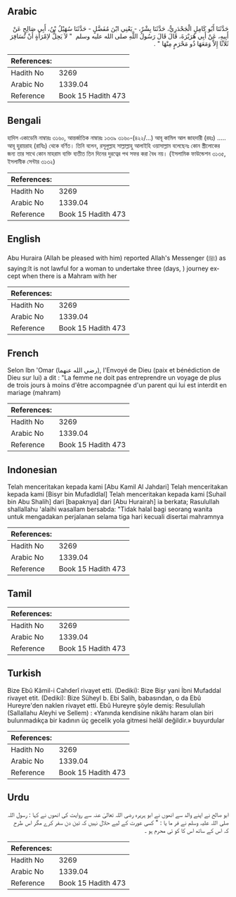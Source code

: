 ## Arabic


<div dir="rtl" lang="ar" style={{fontSize:'larger',backgroundColor:'#f8f9fa',padding:20}}>
حَدَّثَنَا أَبُو كَامِلٍ الْجَحْدَرِيُّ، حَدَّثَنَا بِشْرٌ، - يَعْنِي ابْنَ مُفَضَّلٍ - حَدَّثَنَا سُهَيْلُ بْنُ، أَبِي صَالِحٍ عَنْ أَبِيهِ، عَنْ أَبِي هُرَيْرَةَ، قَالَ قَالَ رَسُولُ اللَّهِ صلى الله عليه وسلم ‏ "‏ لاَ يَحِلُّ لاِمْرَأَةٍ أَنْ تُسَافِرَ ثَلاَثًا إِلاَّ وَمَعَهَا ذُو مَحْرَمٍ مِنْهَا ‏"‏ ‏.‏
</div>
<div style={{backgroundColor:'#f8f9fa',padding:20, marginBottom: 10}}><table> <thead> <tr> <th>References:</th> <th></th> </tr> </thead> <tbody><tr><td>Hadith No</td><td>3269</td></tr><tr><td>Arabic No</td><td>1339.04</td></tr><tr><td>Reference</td><td>Book 15 Hadith 473</td></tr></tbody></table></div>

## Bengali


<div dir="ltr" lang="bn" style={{fontSize:'larger',backgroundColor:'#f8f9fa',padding:20}}>
হাদিস একাডেমি নাম্বারঃ ৩১৬০, আন্তর্জাতিক নাম্বারঃ ১৩৩৯ ৩১৬০-(৪২২/...) আবূ কামিল আল জাহদারী (রহঃ) ..... আবূ হুরায়রাহ (রাযিঃ) থেকে বর্ণিত। তিনি বলেন, রসূলুল্লাহ সাল্লাল্লাহু আলাইহি ওয়াসাল্লাম বলেছেনঃ কোন স্ত্রীলোকের জন্য তার সাথে কোন মাহরাম ব্যক্তি ব্যতীত তিন দিনের দুরত্বের পথ সফর করা বৈধ নয়। (ইসলামিক ফাউন্ডেশন ৩১৩৫, ইসলামীক সেন্টার ৩১৩২)
</div>
<div style={{backgroundColor:'#f8f9fa',padding:20, marginBottom: 10}}><table> <thead> <tr> <th>References:</th> <th></th> </tr> </thead> <tbody><tr><td>Hadith No</td><td>3269</td></tr><tr><td>Arabic No</td><td>1339.04</td></tr><tr><td>Reference</td><td>Book 15 Hadith 473</td></tr></tbody></table></div>

## English


<div dir="ltr" lang="en" style={{fontSize:'larger',backgroundColor:'#f8f9fa',padding:20}}>
Abu Huraira (Allah be pleased with him) reported Allah's Messenger (ﷺ) as saying:It is not lawful for a woman to undertake three (days, ) journey except when there is a Mahram with her
</div>
<div style={{backgroundColor:'#f8f9fa',padding:20, marginBottom: 10}}><table> <thead> <tr> <th>References:</th> <th></th> </tr> </thead> <tbody><tr><td>Hadith No</td><td>3269</td></tr><tr><td>Arabic No</td><td>1339.04</td></tr><tr><td>Reference</td><td>Book 15 Hadith 473</td></tr></tbody></table></div>

## French


<div dir="ltr" lang="fr" style={{fontSize:'larger',backgroundColor:'#f8f9fa',padding:20}}>
Selon Ibn 'Omar (رضي الله عنهما), l'Envoyé de Dieu (paix et bénédiction de Dieu sur lui) a dit : "La femme ne doit pas entreprendre un voyage de plus de trois jours à moins d'être accompagnée d'un parent qui lui est interdit en mariage (mahram)
</div>
<div style={{backgroundColor:'#f8f9fa',padding:20, marginBottom: 10}}><table> <thead> <tr> <th>References:</th> <th></th> </tr> </thead> <tbody><tr><td>Hadith No</td><td>3269</td></tr><tr><td>Arabic No</td><td>1339.04</td></tr><tr><td>Reference</td><td>Book 15 Hadith 473</td></tr></tbody></table></div>

## Indonesian


<div dir="ltr" lang="id" style={{fontSize:'larger',backgroundColor:'#f8f9fa',padding:20}}>
Telah menceritakan kepada kami [Abu Kamil Al Jahdari] Telah menceritakan kepada kami [Bisyr bin Mufadldlal] Telah menceritakan kepada kami [Suhail bin Abu Shalih] dari [bapaknya] dari [Abu Hurairah] ia berkata; Rasulullah shallallahu 'alaihi wasallam bersabda: "Tidak halal bagi seorang wanita untuk mengadakan perjalanan selama tiga hari kecuali disertai mahramnya
</div>
<div style={{backgroundColor:'#f8f9fa',padding:20, marginBottom: 10}}><table> <thead> <tr> <th>References:</th> <th></th> </tr> </thead> <tbody><tr><td>Hadith No</td><td>3269</td></tr><tr><td>Arabic No</td><td>1339.04</td></tr><tr><td>Reference</td><td>Book 15 Hadith 473</td></tr></tbody></table></div>

## Tamil


<div dir="ltr" lang="ta" style={{fontSize:'larger',backgroundColor:'#f8f9fa',padding:20}}>

</div>
<div style={{backgroundColor:'#f8f9fa',padding:20, marginBottom: 10}}><table> <thead> <tr> <th>References:</th> <th></th> </tr> </thead> <tbody><tr><td>Hadith No</td><td>3269</td></tr><tr><td>Arabic No</td><td>1339.04</td></tr><tr><td>Reference</td><td>Book 15 Hadith 473</td></tr></tbody></table></div>

## Turkish


<div dir="ltr" lang="tr" style={{fontSize:'larger',backgroundColor:'#f8f9fa',padding:20}}>
Bize Ebû Kâmil-i Cahderî rivayet etti. (Dediki): Bize Bişr yani İbni Mufaddal rivayet etit. (Dediki): Bize Süheyl b. Ebi Salih, babasından, o da Ebû Hureyre'den naklen rivayet etti. Ebû Hureyre şöyle demiş: Resulullah (Sallallahu Aleyhi ve Sellem) : «Yanında kendisine nikâhı haram olan biri bulunmadıkça bir kadının üç gecelik yola gitmesi helâl değildir.» buyurdular
</div>
<div style={{backgroundColor:'#f8f9fa',padding:20, marginBottom: 10}}><table> <thead> <tr> <th>References:</th> <th></th> </tr> </thead> <tbody><tr><td>Hadith No</td><td>3269</td></tr><tr><td>Arabic No</td><td>1339.04</td></tr><tr><td>Reference</td><td>Book 15 Hadith 473</td></tr></tbody></table></div>

## Urdu


<div dir="rtl" lang="ur" style={{fontSize:'larger',backgroundColor:'#f8f9fa',padding:20}}>
ابو صالح نے اپنے والد سے انھوں نے ابو ہریرہ رضی اللہ تعالیٰ عنہ سے روایت کی انھوں نے کہا : رسول اللہ صلی اللہ علیہ وسلم نے فر ما یا : " کسی عورت کے لیے حلال نہیں کہ تین دن سفر کرے مگر اس طرح کہ اس کے ساتھ اس کا کو ئی محرم ہو ۔
</div>
<div style={{backgroundColor:'#f8f9fa',padding:20, marginBottom: 10}}><table> <thead> <tr> <th>References:</th> <th></th> </tr> </thead> <tbody><tr><td>Hadith No</td><td>3269</td></tr><tr><td>Arabic No</td><td>1339.04</td></tr><tr><td>Reference</td><td>Book 15 Hadith 473</td></tr></tbody></table></div>